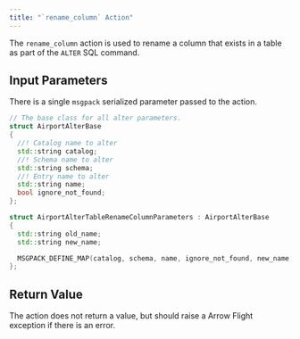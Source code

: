 ```yaml
---
title: "`rename_column` Action"
---
```


The `rename_column` action is used to rename a column that exists in a table as part of the `ALTER` SQL command.

## Input Parameters

There is a single `msgpack` serialized parameter passed to the action.

```c++
// The base class for all alter parameters.
struct AirportAlterBase
{
  //! Catalog name to alter
  std::string catalog;
  //! Schema name to alter
  std::string schema;
  //! Entry name to alter
  std::string name;
  bool ignore_not_found;
};

struct AirportAlterTableRenameColumnParameters : AirportAlterBase
{
  std::string old_name;
  std::string new_name;

  MSGPACK_DEFINE_MAP(catalog, schema, name, ignore_not_found, new_name, old_name);
};
```

## Return Value

The action does not return a value, but should raise a Arrow Flight exception if there is an error.


